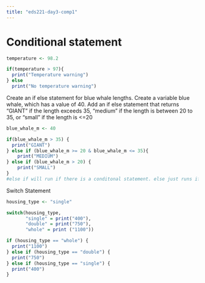 ```yaml
---
title: "eds221-day3-comp1"
---
```


# Conditional statement

```r
temperature <- 98.2

if(temperature > 97){
  print("Temperature warning")
} else
  print("No temperature warning")
```
Create an if else statement for blue whale lengths. Create a variable blue whale, which has a value of 40. Add an if else statement that returns "GIANT" if the length exceeds 35, "medium" if the length is between 20 to 35, or "small" if the length is <=20


```r
blue_whale_m <- 40

if(blue_whale_m > 35) { 
  print("GIANT")
} else if (blue_whale_m >= 20 & blue_whale_m <= 35){ 
    print("MEDIUM")
} else if (blue_whale_m > 20) { 
    print("SMALL")
}
#else if will run if there is a conditonal statement. else just runs if there is no conditional statement
```

Switch Statement
```r
housing_type <- "single"

switch(housing_type,
       "single" = print("400"),
       "double" = print("750"),
       "whole" = print ("1100"))

if (housing_type == "whole") {
  print("1100")
} else if (housing_type == "double") {
  print("750")
} else if (housing_type == "single") {
  print("400")
}
```













